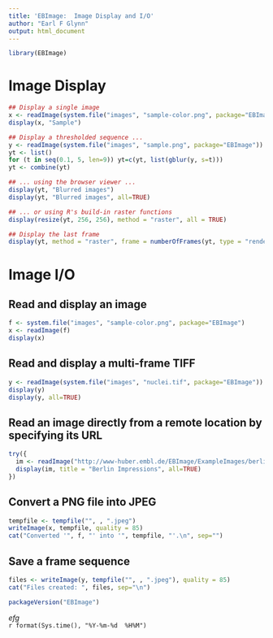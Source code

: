 ```yaml
---
title: 'EBImage:  Image Display and I/O'
author: "Earl F Glynn"
output: html_document
---
```


```r
library(EBImage)
```

# Image Display

```r
## Display a single image
x <- readImage(system.file("images", "sample-color.png", package="EBImage"))[257:768,,]
display(x, "Sample")

## Display a thresholded sequence ...
y <- readImage(system.file("images", "sample.png", package="EBImage"))
yt <- list()
for (t in seq(0.1, 5, len=9)) yt=c(yt, list(gblur(y, s=t)))
yt <- combine(yt)

## ... using the browser viewer ...
display(yt, "Blurred images")
display(yt, "Blurred images", all=TRUE)

## ... or using R's build-in raster functions
display(resize(yt, 256, 256), method = "raster", all = TRUE)

## Display the last frame 
display(yt, method = "raster", frame = numberOfFrames(yt, type = "render"))
```

# Image I/O

## Read and display an image

```r
f <- system.file("images", "sample-color.png", package="EBImage")
x <- readImage(f)
display(x)
```

## Read and display a multi-frame TIFF

```r
y <- readImage(system.file("images", "nuclei.tif", package="EBImage"))
display(y)
display(y, all=TRUE)
```

## Read an image directly from a remote location by specifying its URL

```r
try({
  im <- readImage("http://www-huber.embl.de/EBImage/ExampleImages/berlin.tif")
  display(im, title = "Berlin Impressions", all=TRUE)
})
```

## Convert a PNG file into JPEG

```r
tempfile <- tempfile("", , ".jpeg")
writeImage(x, tempfile, quality = 85)
cat("Converted '", f, "' into '", tempfile, "'.\n", sep="")
```

## Save a frame sequence

```r
files <- writeImage(y, tempfile("", , ".jpeg"), quality = 85)
cat("Files created: ", files, sep="\n")
```

```r
packageVersion("EBImage")
```

*efg*  
`r format(Sys.time(), "%Y-%m-%d  %H%M")`  